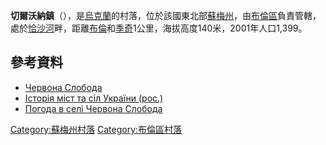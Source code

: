 {{coord|51|13|36|N|33|52|32|E|scale:100000_region:UA|display=title}}

'''切爾沃納鎮'''（{{lang-uk|Червона Слобода}}），是[[烏克蘭|烏克蘭]]的村落，位於該國東北部[[蘇梅州|蘇梅州]]，由[[布倫區_(烏克蘭)|布倫區]]負責管轄，處於[[恰沙河|恰沙河]]畔，距離[[布倫_(烏克蘭)|布倫]]和[[季奇|季奇]]1公里，海拔高度140米，2001年人口1,399。

==參考資料==
*[http://w1.c1.rada.gov.ua/pls/z7502/A005?rdat1=30.11.2011&rf7571=28793 Червона Слобода]{{dead link|date=2017年11月 |bot=InternetArchiveBot |fix-attempted=yes }}
* [https://web.archive.org/web/20110101085804/http://www.igsu.org.ua/Sumskaja.obl/Burynskij.rajon/CZervonaja_Sloboda.html Історія міст та сіл України (рос.)]
* [http://weather.in.ua/ua/symskaja/27966 Погода в селі Червона Слобода] {{Wayback|url=http://weather.in.ua/ua/symskaja/27966 |date=20200809203929 }}

{{DEFAULTSORT:Червона Слобода}}

[[Category:蘇梅州村落|Category:蘇梅州村落]]
[[Category:布倫區村落|Category:布倫區村落]]


{{Sumy-geo-stub}}